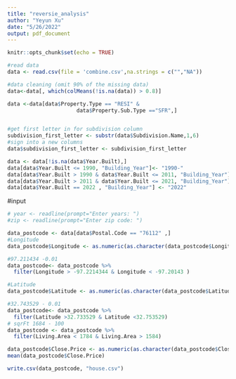 ```yaml
---
title: "reversie_analysis"
author: "Yeyun Xu"
date: "5/26/2022"
output: pdf_document
---
```


```r
knitr::opts_chunk$set(echo = TRUE)
```

```r
#read data
data <- read.csv(file = 'combine.csv',na.strings = c("","NA"))
```

```r
#data cleaning (omit 90% of the missing data)
data<-data[, which(colMeans(!is.na(data)) > 0.8)]

data <-data[data$Property.Type == "RESI" &
                      data$Property.Sub.Type =="SFR",]


#get first letter in for subdivision column
subdivision_first_letter <- substr(data$Subdivision.Name,1,6)
#sign into a new columns
data$subdivision_first_letter <- subdivision_first_letter

```

```r
data <- data[!is.na(data$Year.Built),]
data[data$Year.Built <= 1990, "Building_Year"]<- "1990-"
data[data$Year.Built > 1990 & data$Year.Built <= 2011, "Building_Year"] <- "1990-2011"
data[data$Year.Built > 2011 & data$Year.Built <= 2021, "Building_Year"] <- "2011-2021"
data[data$Year.Built == 2022 , "Building_Year"] <- "2022"
```
#input
```r
# year <- readline(prompt="Enter years: ")
#zip <- readline(prompt="Enter zip code: ")
```

```r
data_postcode <- data[data$Postal.Code == "76112" ,]
#Longitude
data_postcode$Longitude <- as.numeric(as.character(data_postcode$Longitude))

#97.211434 -0.01
data_postcode<- data_postcode %>%
  filter(Longitude > -97.2214344 & Longitude < -97.20143 )

#Latitude 
data_postcode$Latitude <- as.numeric(as.character(data_postcode$Latitude))

#32.743529 - 0.01
data_postcode<- data_postcode %>%
  filter(Latitude >32.733529 & Latitude <32.753529)
# sqrFt 1684 - 100
data_postcode <- data_postcode %>%
  filter(Living.Area < 1784 & Living.Area > 1584)

data_postcode$Close.Price <- as.numeric(as.character(data_postcode$Close.Price))
mean(data_postcode$Close.Price)

write.csv(data_postcode, "house.csv")

```